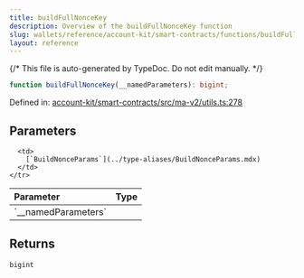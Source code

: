 ```yaml
---
title: buildFullNonceKey
description: Overview of the buildFullNonceKey function
slug: wallets/reference/account-kit/smart-contracts/functions/buildFullNonceKey
layout: reference
---
```


{/* This file is auto-generated by TypeDoc. Do not edit manually. */}

```ts
function buildFullNonceKey(__namedParameters): bigint;
```

Defined in: [account-kit/smart-contracts/src/ma-v2/utils.ts:278](https://github.com/alchemyplatform/aa-sdk/blob/17aad1f572375d42a06c7e3238078a88a435d459/account-kit/smart-contracts/src/ma-v2/utils.ts#L278)

## Parameters

<table>
  <thead>
    <tr>
      <th align="left">Parameter</th>
      <th align="left">Type</th>
    </tr>
  </thead>

  <tbody>
    <tr>
      <td>
        `__namedParameters`
      </td>

      <td>
        [`BuildNonceParams`](../type-aliases/BuildNonceParams.mdx)
      </td>
    </tr>

  </tbody>
</table>

## Returns

`bigint`
